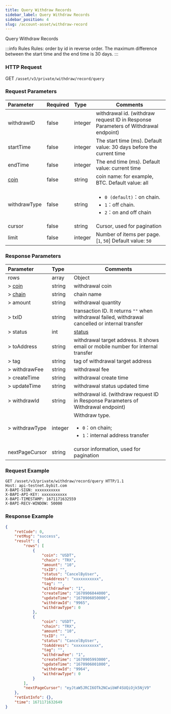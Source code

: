 ```yaml
---
title: Query Withdraw Records
sidebar_label: Query Withdraw Records
sidebar_position: 4
slug: /account-asset/withdraw-record
---
```

Query Withdraw Records

:::info Rules
Rules: order by id in reverse order. The maximum difference between the start time and the end time is 30 days.
:::

### HTTP Request
GET `/asset/v3/private/withdraw/record/query`

### Request Parameters
| Parameter | Required | Type | Comments|
|:----- |:-------|:-----|------ |
|withdrawID |false |integer |withdrawal id. (withdraw request ID in Response Parameters of Withdrawal endpoint) |
|startTime |false |integer |The start time (ms). Default value: 30 days before the current time |
|endTime |false |integer |The end time (ms). Default value: current time |
|[coin](enum#coin) |false |string |coin name: for example, BTC. Default value: all |
|withdrawType |false |string |<ul><li>`0 (default)`：on chain.</li> <li>`1`：off chain.</li><li> `2`：on and off chain</li></ul>|
|cursor |false |string |Cursor, used for pagination |
|limit |false |integer |Number of items per page. [`1`, `50`] Default value: `50` |

### Response Parameters
| Parameter | Type | Comments|
|:----- |:-----|----- |
|rows|array|Object|
|> [coin](enum#coin)|string |withdrawal coin |
|> [chain](enum#chain)|string|chain name|
|> amount|string|withdrawal quantity|
|> txID|string|transaction ID. It returns `""` when withdrawal failed, withdrawal cancelled or internal transfer|
|> status|int|[status](enum#withdrawStatus)|
|> toAddress|string|withdrawal target address. It shows email or mobile number for internal transfer|
|> tag|string|tag of withdrawal target address|
|> withdrawFee|string|withdrawal fee|
|> createTime|string|withdrawal create time|
|> updateTime|string|withdrawal status updated time|
|> withdrawId|string|withdrawal id. (withdraw request ID in Response Parameters of Withdrawal endpoint)|
|> withdrawType|integer|Withdraw type. <ul><li>`0`：on chain;</li> <li>`1`：internal address transfer</li></ul>|
|nextPageCursor|string|cursor information, used for pagination|

### Request Example

```http
GET /asset/v3/private/withdraw/record/query HTTP/1.1
Host: api-testnet.bybit.com
X-BAPI-SIGN: xxxxxxxxxxx
X-BAPI-API-KEY: xxxxxxxxxxx
X-BAPI-TIMESTAMP: 1671171632559
X-BAPI-RECV-WINDOW: 50000
```

### Response Example

```json
{
    "retCode": 0,
    "retMsg": "success",
    "result": {
        "rows": [
            {
                "coin": "USDT",
                "chain": "TRX",
                "amount": "10",
                "txID": "",
                "status": "CancelByUser",
                "toAddress": "xxxxxxxxxxx",
                "tag": "",
                "withdrawFee": "1",
                "createTime": "1670906044000",
                "updateTime": "1670906050000",
                "withdrawId": "9965",
                "withdrawType": 0
            },
            {
                "coin": "USDT",
                "chain": "TRX",
                "amount": "10",
                "txID": "",
                "status": "CancelByUser",
                "toAddress": "xxxxxxxxxxx",
                "tag": "",
                "withdrawFee": "1",
                "createTime": "1670905993000",
                "updateTime": "1670906001000",
                "withdrawId": "9964",
                "withdrawType": 0
            }
        ],
        "nextPageCursor": "eyJtaW5JRCI6OTk2NCwibWF4SUQiOjk5NjV9"
    },
    "retExtInfo": {},
    "time": 1671171632649
}
```
